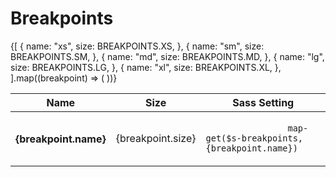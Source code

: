
<Meta title="Settings/Breakpoints" />

# Breakpoints

<Preview>
  <Story name="default">
    <table className="o-table">
      <thead>
        <tr>
          <th>Name</th>
          <th>Size</th>
          <th>Sass Setting</th>
        </tr>
      </thead>
      <tbody>
        {[
          {
            name: "xs",
            size: BREAKPOINTS.XS,
          },
          {
            name: "sm",
            size: BREAKPOINTS.SM,
          },
          {
            name: "md",
            size: BREAKPOINTS.MD,
          },
          {
            name: "lg",
            size: BREAKPOINTS.LG,
          },
          {
            name: "xl",
            size: BREAKPOINTS.XL,
          },
        ].map((breakpoint) => (
          <tr>
            <th>{breakpoint.name}</th>
            <td>{breakpoint.size}</td>
            <td>
              <code className="u-select--all">
                map-get($s-breakpoints, {breakpoint.name})
              </code>
            </td>
          </tr>
        ))}
      </tbody>
    </table>
  </Story>
</Preview>
